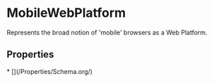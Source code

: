 
# MobileWebPlatform

Represents the broad notion of 'mobile' browsers as a Web Platform.

## Properties

<Grid>
* [](/Properties/Schema.org/)

</Grid>

